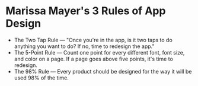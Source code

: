 # Marissa Mayer's 3 Rules of App Design
* The Two Tap Rule — "Once you're in the app, is it two taps to do anything you want to do? If no, time to redesign the app."
* The 5-Point Rule — Count one point for every different font, font size, and color on a page. If a page goes above five points, it's time to redesign.
* The 98% Rule — Every product should be designed for the way it will be used 98% of the time.